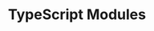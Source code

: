 ---
id: "ts_tf_hard_019"
questionType: "TRUE_FALSE"
title: "TypeScript Modules"
statement: "The 'export =' syntax is used in ES modules."
difficulty: "HARD"
category: "Type Script"
correctAnswer: false
explanation: "'export =' is used in CommonJS-style modules, not ES modules."
---